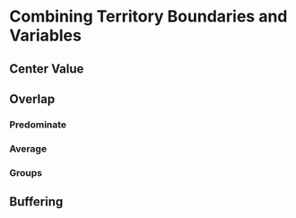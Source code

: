 # Combining Territory Boundaries and Variables

## Center Value

## Overlap

### Predominate
### Average
### Groups 

## Buffering
